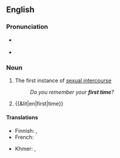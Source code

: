 {{also|first-time}}
==English==

===Pronunciation===
* {{a|RP}} {{IPA|en|/fɜːst taɪm/}}
* {{a|GA}} {{IPA|en|/fɝst taɪm/}}

===Noun===
{{en-noun}}

# The first instance of [[sexual intercourse]]
#: ''Do you remember your '''first time'''?''
# {{&lit|en|first|time}}

====Translations====
{{trans-top|first instance of sexual intercourse}}
* Finnish: {{t|fi|[[ensimmäinen]] [[kerta]]}}, {{t|fi|[[ensi]] [[kerta]]}}
* French: {{t|fr|première fois|f}}
{{trans-mid}}
* Khmer: {{t|km|លើកដំបូង}}, {{t|km|លើកទីមួយ ន}}
{{trans-bottom}}